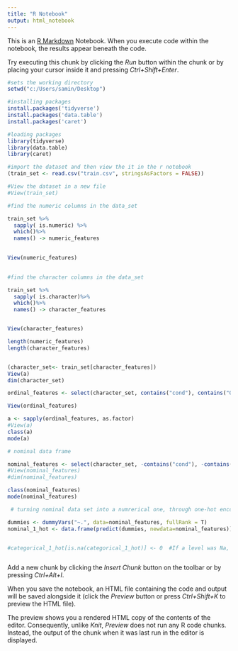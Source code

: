 ---
title: "R Notebook"
output: html_notebook
---

This is an [R Markdown](http://rmarkdown.rstudio.com) Notebook. When you execute code within the notebook, the results appear beneath the code. 

Try executing this chunk by clicking the *Run* button within the chunk or by placing your cursor inside it and pressing *Ctrl+Shift+Enter*. 

```{r}
#sets the working directory
setwd("c:/Users/samin/Desktop")

#installing packages
install.packages('tidyverse')
install.packages('data.table')
install.packages('caret')

#loading packages
library(tidyverse)
library(data.table)
library(caret)

#import the dataset and then view the it in the r notebook
(train_set <- read.csv("train.csv", stringsAsFactors = FALSE))

#View the dataset in a new file
#View(train_set)

```


```{r}
#find the numeric columns in the data_set

train_set %>%
  sapply( is.numeric) %>%
  which()%>%
  names() -> numeric_features
 

View(numeric_features)
  
```


```{r}
#find the character columns in the data_set

train_set %>%
  sapply( is.character)%>%
  which()%>%
  names() -> character_features


View(character_features)
```


```{r}
length(numeric_features)
length(character_features)
```


```{r}

```


```{r}
(character_set<- train_set[character_features])
View(a)
dim(character_set)
```


```{r}
ordinal_features <- select(character_set, contains("cond"), contains("Qual"), contains("QC"), contains("QU"))

View(ordinal_features)
```


```{r}
a <- sapply(ordinal_features, as.factor)
#View(a)
class(a)
mode(a)
```

```{r}
# nominal data frame

nominal_features <- select(character_set, -contains("cond"), -contains("Qual"), -contains("QC"), -contains("QU"))
#View(nominal_features)
#dim(nominal_features)

class(nominal_features)
mode(nominal_features)
```


```{r}

 # turning nominal data set into a numrerical one, through one-hot encoding

dummies <- dummyVars("~.", data=nominal_features, fullRank = T)
nominal_1_hot <- data.frame(predict(dummies, newdata=nominal_features))


#categorical_1_hot[is.na(categorical_1_hot)] <- 0  #If a level was Na, set to 0

```

```{r}



```

Add a new chunk by clicking the *Insert Chunk* button on the toolbar or by pressing *Ctrl+Alt+I*.

When you save the notebook, an HTML file containing the code and output will be saved alongside it (click the *Preview* button or press *Ctrl+Shift+K* to preview the HTML file).

The preview shows you a rendered HTML copy of the contents of the editor. Consequently, unlike *Knit*, *Preview* does not run any R code chunks. Instead, the output of the chunk when it was last run in the editor is displayed.
